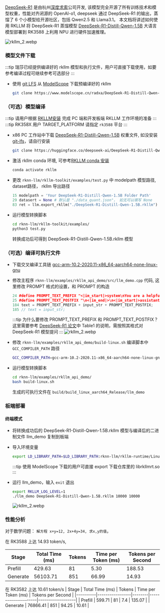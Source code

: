 [DeepSeek-R1](https://api-docs.deepseek.com/news/news250120) 是由杭州[深度求索](https://www.deepseek.com/)公司开发,
该模型完全开源了所有训练技术和模型权重，性能对齐闭源的 OpenAI-o1,
deepseek 通过 DeepSeek-R1 的输出，蒸馏了 6 个小模型给开源社区，包括 Qwen2.5 和 Llama3.1。
本文档将讲述如何使用 RKLLM 将 DeepSeek-R1 蒸馏模型 [DeepSeek-R1-Distill-Qwen-1.5B](https://huggingface.co/deepseek-ai/DeepSeek-R1-Distill-Qwen-1.5B) 大语言模型部署到 RK3588 上利用 NPU 进行硬件加速推理。

![rkllm_2.webp](/img/general-tutorial/rknn/rkllm_ds_1.webp)

### 模型文件下载

:::tip
瑞莎已经提供编译好的 rkllm 模型和执行文件，用户可直接下载使用，如要参考编译过程可继续参考可选部分
:::

- 使用 [git LFS](https://git-lfs.com/) 从 [ModelScope](https://modelscope.cn/models/radxa/DeepSeek-R1-Distill-Qwen-1.5B_RKLLM) 下载预编译好的 rkllm

    <NewCodeBlock tip="X86 Linux PC" type="PC">

  ```bash
  git clone https://www.modelscope.cn/radxa/DeepSeek-R1-Distill-Qwen-1.5B_RKLLM.git
  ```

    </NewCodeBlock>

### （可选）模型编译

:::tip
请用户根据 [RKLLM安装](./rkllm_install) 完成 PC 端和开发板端 RKLLM 工作环境的准备
:::
:::tip
RK358X 用户 TARGET_PLATFORM 请指定 `rk3588` 平台
:::

- x86 PC 工作站中下载 [DeepSeek-R1-Distill-Qwen-1.5B](https://huggingface.co/deepseek-ai/DeepSeek-R1-Distill-Qwen-1.5B) 权重文件, 如没安装 [git-lfs](https://git-lfs.com/)，请自行安装

  <NewCodeBlock tip="X86 Linux PC" type="PC">

  ```bash
  git clone https://huggingface.co/deepseek-ai/DeepSeek-R1-Distill-Qwen-1.5B
  ```

  </NewCodeBlock>

- 激活 rkllm conda 环境, 可参考[RKLLM conda 安装](rkllm_install#x86-pc-工作站)

  <NewCodeBlock tip="X86 Linux PC" type="PC">

  ```bash
  conda activate rkllm
  ```

  </NewCodeBlock>

- 更改 `rknn-llm/rkllm-toolkit/examples/test.py` 中 modelpath 模型路径, dataset路径， rkllm 导出路径

  <NewCodeBlock tip="Python Code" type="PC">

  ```python
  15 modelpath = 'Your DeepSeek-R1-Distill-Qwen-1.5B Folder Path'
  29 datasert = None # 默认是 "./data_quant.json"， 如无可以填写 None
  83 ret = llm.export_rkllm("./DeepSeek-R1-Distill-Qwen-1.5B.rkllm")
  ```

  </NewCodeBlock>

- 运行模型转换脚本

  <NewCodeBlock tip="X86 Linux PC" type="PC">

  ```bash
  cd rknn-llm/rkllm-toolkit/examples/
  python3 test.py
  ```

  </NewCodeBlock>

  转换成功后可得到 DeepSeek-R1-Distill-Qwen-1.5B.rkllm 模型

### （可选）编译可执行文件

- 下载交叉编译工具链 [gcc-arm-10.2-2020.11-x86_64-aarch64-none-linux-gnu](https://developer.arm.com/downloads/-/gnu-a/10-2-2020-11)
- 修改主程序 `rknn-llm/examples/rkllm_api_demo/src/llm_demo.cpp` 代码, 这里修改 PROMPT 格式的设置，和 PROMPT 的构造

  <NewCodeBlock tip="CPP Code" type="PC">

  ```cpp
  24 #define PROMPT_TEXT_PREFIX "<|im_start|>system\nYou are a helpful assistant.\n<|im_end|>\n<|im_start|>user\n"
  25 #define PROMPT_TEXT_POSTFIX "\n<|im_end|>\n<|im_start|>assistant\n<think>"
  184 text = PROMPT_TEXT_PREFIX + input_str + PROMPT_TEXT_POSTFIX;
  185 // text = input_str;
  ```

  </NewCodeBlock>

  :::tip
  为什么要修改 PROMPT_TEXT_PREFIX 和 PROMPT_TEXT_POSTFIX？ 这里需要参考 [DeepSeek-R1 论文](https://github.com/deepseek-ai/DeepSeek-R1/blob/main/DeepSeek_R1.pdf)中 Table1 的说明，需按照其格式对 DeepSeek-R1 模型提问
  :::
  ![rkllm_2.webp](/img/general-tutorial/rknn/rkllm_ds_2.webp)

- 修改 `rknn-llm/examples/rkllm_api_demo/build-linux.sh` 编译脚本中 `GCC_COMPILER_PATH` 路径

  <NewCodeBlock tip="BASH" type="PC">

  ```bash
  GCC_COMPILER_PATH=gcc-arm-10.2-2020.11-x86_64-aarch64-none-linux-gnu/bin/aarch64-none-linux-gnu
  ```

  </NewCodeBlock>

- 运行模型转换脚本

  <NewCodeBlock tip="X86 Linux PC" type="PC">

  ```bash
  cd rknn-llm/examples/rkllm_api_demo/
  bash build-linux.sh
  ```

  </NewCodeBlock>

  生成的可执行文件在 `build/build_linux_aarch64_Release/llm_demo`

### 板端部署

#### 终端模式

- 将转换成功后的 DeepSeek-R1-Distill-Qwen-1.5B.rkllm 模型与编译后的二进制文件 llm_demo 复制到板端
- 导入环境变量

  <NewCodeBlock tip="Radxa OS" type="device">

  ```bash
  export LD_LIBRARY_PATH=$LD_LIBRARY_PATH:rknn-llm/rkllm-runtime/Linux/librkllm_api/aarch64
  ```

  </NewCodeBlock>

  :::tip
  使用 ModelScope 下载的用户可直接 export 下载仓库里的 librkllmrt.so
  :::

- 运行 llm_demo，输入 `exit` 退出

  <NewCodeBlock tip="Radxa OS" type="device">

  ```bash
  export RKLLM_LOG_LEVEL=1
  ./llm_demo DeepSeek-R1-Distill-Qwen-1.5B.rkllm 10000 10000
  ```

  </NewCodeBlock>

  ![rkllm_2.webp](/img/general-tutorial/rknn/rkllm_ds_3.webp)

### 性能分析

对于数学问题： `解方程 x+y=12, 2x+4y=34, 求x,y的值`，

在 RK3588 上达 14.93 token/s,

| Stage    | Total Time (ms) | Tokens | Time per Token (ms) | Tokens per Second |
| -------- | --------------- | ------ | ------------------- | ----------------- |
| Prefill  | 429.63          | 81     | 5.30                | 188.53            |
| Generate | 56103.71        | 851    | 66.99               | 14.93             |

在 RK3582 上达 10.61 token/s
| Stage | Total Time (ms) | Tokens | Time per Token (ms) | Tokens per Second |
|----------|-----------------|--------|---------------------|-------------------|
| Prefill | 599.71 | 81 | 7.4 | 135.07 |
| Generate | 76866.41 | 851 | 94.25 | 10.61 |
